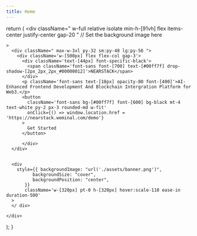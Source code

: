 ```yaml
---
title: Home 
---
```



  
  return (
    <div className=" w-full relative isolate min-h-[91vh] flex items-center justify-center gap-20 "
          // Set the background image here

    >
      <div className=" max-w-3xl py-32 sm:py-48 lg:py-56 ">
        <div className='w-[500px] flex flex-col gap-3'>
          <div className='text-[44px] font-specific-black'>
            <span className='font-sans font-[700] text-[#00ff7f] drop-shadow-[2px_2px_2px_#00000012]'>NEARSTACK</span>
          </div>
          <p className='font-sans text-[18px] opacity-80 font-[400]'>AI-Enhanced Frontend Development And Blockchain Intergration Platform for Web3.</p>
          <button
            className='font-sans bg-[#00ff7f] font-[600] bg-black mt-4 text-white py-2 px-3 rounded-md w-fit'
            onClick={() => window.location.href = 'https://nearstack.weminal.com/demo'}
          >
            Get Started
          </button>

          </div>
      </div>


      <div
        style={{ backgroundImage: "url('./assets/banner.png')",
              backgroundSize: "cover",
              backgroundPosition: "center",
           }} 
           className='w-[320px] pt-0 h-[320px] hover:scale-110 ease-in duration-500'
      > 
      </ div>

    </div>

);
}

<IndexPage />
